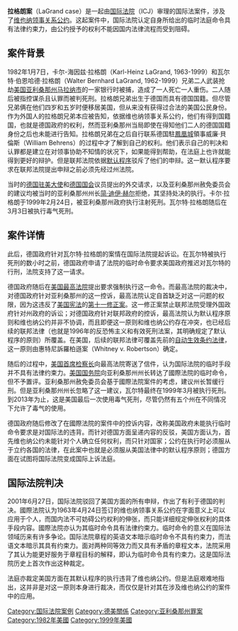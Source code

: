 {{expand|time=2016-07-22T14:11:20+00:00}}
{{unreferenced|time=2016-07-22T14:11:20+00:00}}
'''拉格朗案'''（LaGrand case）是一起由[[国际法院|国际法院]]（ICJ）审理的国际法案件，涉及了[[维也纳领事关系公约|维也纳领事关系公约]]。这起案件中，国际法院认定自身所给出的临时法庭命令具有法律约束力，由公约授予的权利不能因国内法律流程而受到阻碍。
== 案件背景 ==
1982年1月7日，卡尔-海因兹·拉格朗（Karl-Heinz LaGrand, 1963-1999）和瓦尔特·伯恩哈德·拉格朗（Walter Bernhard LaGrand, 1962-1999）兄弟二人武装抢劫[[美国|美国]][[亚利桑那州|亚利桑那州]][[馬拉納_(亞利桑那州)|马拉纳市]]的一家银行时被捕，造成了一人死亡一人重伤。二人随后被指控谋杀且认罪而被判死刑。拉格朗兄弟出生于德国而具有德国国籍。但尽管兄弟俩在他们四岁和五岁时便移居美国，但从来没有获得过合法的美国公民身份。作为外国人的拉格朗兄弟本应被告知，依据维也纳领事关系公约，他们有得到国籍国，也就是德国政府{{Link-en|領事協助|Consular assistance}}的权利，然而亚利桑那州当局即使在得知他们二人的德国国籍身份之后也未能进行告知。拉格朗兄弟在之后自行联系德国駐[[鳳凰城|鳳凰城]]領事威廉·貝倫斯（William Behrens）的过程中才了解到自己的权利。他们表示自己的判决和认罪都是建立在对领事协助不知情的状况下，如果能得到帮助，在法庭上也许就能得到更好的辩护。但是联邦法院依据[[默认程序|默认程序]]驳斥了他们的申辩。这一默认程序要求在联邦法院提出申辩之前必须先经过州法院。

当时的[[德國駐美國大使館|德国驻美大使]]{{Link-en|于尔根·克罗伯格|Jürgen Chrobog}}和[[德国国会|德国国会]]议员{{Link-en|克劳蒂娅·罗斯|Claudia Roth}}提出的外交请求，以及亚利桑那州赦免委员会的建议均被当时的亚利桑那州州长[[简·迪伊·赫尔|简·迪伊·赫尔]]拒绝，其坚持处决的执行。卡尔·拉格朗于1999年2月24日，被亚利桑那州政府执行注射死刑。瓦尔特·拉格朗随后在3月3日被执行毒气死刑。

== 案件详情 ==
此后，德国政府针对瓦尔特·拉格朗的案情在国际法院提起诉讼。在瓦尔特被执行死刑的数小时之前，德国政府申请了法院的临时命令要求美国政府推迟对瓦尔特的行刑，法院支持了这一请求。

德国政府随后在[[美国最高法院|美国最高法院]]提出要求强制执行这一命令。而最高法院的裁决中，对德国政府针对亚利桑那州的这一控诉，最高法院认定自首缺乏对这一问题的权限，因为这违反了[[美国宪法|美国宪法]]的[[美国宪法第十一修正案|第十一修正案]]。这一修正案禁止联邦法院受理外国政府针对州政府的诉讼；对德国政府针对联邦政府的控诉，最高法院认为默认程序原则和维也纳公约并非不协调，而且即便这一原则和维也纳公约存在冲突，也已经后续的联邦法律（也就是1996年的反恐怖主义和有效死刑法案，其明确规定了默认程序的原则）所覆盖。在美国，后续的联邦法律可覆盖先前的[[自动生效条约法律|自动生效条约法律]]，这一原则由惠特尼訴羅柏遜案（Whitney v. Robertson）确定。

随后的过程中，[[美国首席检察长|美国首席检察长]]向最高法院寄送了信件，认为国际法院的临时手段并不具有法律约束力。[[美国国务院|美国国务院]]向亚利桑那州州长转达了國際法院的临时命令，但不予置评。亚利桑那州赦免委员会基于國際法院案件的考虑，建议州长暂缓行刑。但是亚利桑那州州长忽略了这一建议，瓦尔特最终在1999年3月被执行死刑。到2013年为止，这是美国最后一次使用毒气死刑，尽管仍然有五个州在不同情况下允许了毒气的使用。

德国政府随后修改了在國際法院的案件中的控诉内容，改称美国政府未能执行临时命令要求是对国际法的违背。而针对德国方面呈递内容的反驳，美国方面认为，首先维也纳公约未能针对个人确立任何权利，而只针对国家；公约在执行时必须服从于立约各国的法律，在此案中也就是必须服从美国法律中的默认程序原则；德国方面在试图将国际法院变成国际上诉法庭。

== 国际法院判决 ==
2001年6月27日，国际法院驳回了美国方面的所有申辩，作出了有利于德国的判决。國際法院认为1963年4月24日签订的维也纳领事关系公约在字面意义上可以应用于个人，而国内法不可妨碍公约权利的伸张，而只能详细规定伸张权利的具体手段内容。國際法院亦认为其临时命令具有法律约束力。临时命令的意义在国际法领域历来有许多争论。国际法院章程的英语文本暗示临时命令不具有约束力，而法语文本暗示其具有约束力。面对两种同等效力而又具有矛盾的章程文本，法院采用了其认为能更好服务于章程目标的解释，即认为临时命令具有约束力。这是国际法院历史上首次作出这种裁定。

法庭亦裁定美国方面在其默认程序的执行违背了维也纳公约。但是法庭艰难地指出，这并非是对这一原则本身进行裁决，而仅仅是针对其在涉及维也纳公约的案件中的应用。

[[Category:国际法院案例|Category:国际法院案例]]
[[Category:德美關係|Category:德美關係]]
[[Category:亚利桑那州罪案|Category:亚利桑那州罪案]]
[[Category:1982年美國|Category:1982年美國]]
[[Category:1999年美國|Category:1999年美國]]